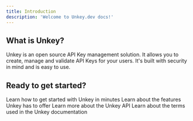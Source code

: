 ```yaml
---
title: Introduction
description: 'Welcome to Unkey.dev docs!'
---
```


## What is Unkey?

Unkey is an open source API Key management solution. It allows you to create, manage and validate API Keys for your users. It's built with security in mind and is easy to use.

## Ready to get started?

<CardGroup cols={2}>
  <Card title="Quickstart" href="/quickstart" icon="square-1" color="#ea5a0c">
    Learn how to get started with Unkey in minutes
  </Card>
  <Card title="Features"  href="/features/ratelimiting" icon="square-2" color="#0285c7">
    Learn about the features Unkey has to offer
  </Card>
  <Card title="Reference" href="/api-reference/authentication" icon="square-3" color="#16a34a">
    Learn more about the Unkey API
  </Card>
  <Card title="Glossary" href="/glossary" icon="square-4" color="#9B00DA">
    Learn about the terms used in the Unkey documentation
  </Card>
</CardGroup>
